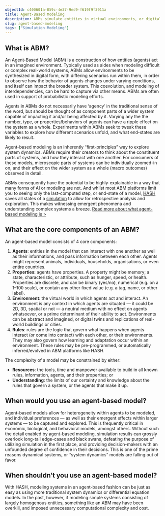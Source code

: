 ```yaml
---
objectId: c400601a-059c-4e37-9ed9-f619f9f3911a
title: Agent-Based Modeling
description: ABMs simulate entities in virtual environments, or digital twins, in order to help better understand both entities and their environments.
slug: agent-based-modeling
tags: ["Simulation Modeling"]
---
```


## What is ABM?

An Agent-Based Model (ABM) is a construction of how entities (agents) act in an imagined environment. Typically used as aides when modeling difficult or complex real-world systems, ABMs allow environments to be synthesized in digital form, with differing scenarios run within them, in order to observe how the behavior of agents changes under varying conditions, and itself can impact the broader system. This coevolution, and modeling of interdependencies, can be hard to capture via other means. ABMs are often used in support of probabilistic modeling efforts.

Agents in ABMs do not necessarily have ‘agency’ in the traditional sense of the word, but should be thought of as component parts of a wider system capable of impacting it and/or being affected by it. Varying any the the number, type, or properties/behaviors of agents can have a ripple effect on the system as a whole. Experiments within ABMs seek to tweak these variables to explore how different scenarios unfold, and what end-states are likely to result.

Agent-based modeling is an inherently “first-principles” way to explore system dynamics. ABMs require their creators to think about the constituent parts of systems, and how they interact with one another. For consumers of these models, microscopic parts of systems can be individually zoomed-in on, and their effect on the wider system as a whole (macro outcomes) observed in detail.

ABMs consequently have the potential to be highly-explainable in a way that many forms of AI or modeling are not. And whilst most ABM platforms limit you to seeing only the last-computed step, or end-state of a model, [HASH](https://hash.ai/platform) saves all states of a [simulation](https://hash.ai/glossary/simulation) to allow for retrospective analysis and exploration. This makes witnessing emergent phenomena and understanding complex systems a breeze. [Read more about what agent-based modeling is >](https://hash.ai/blog/what-is-agent-based-modeling)

## What are the core components of an ABM?

An agent-based model consists of 4 core components:

1.  **Agents**: entities in the model that can interact with one another as well as their informations, and pass information between each other. Agents might represent animals, individuals, households, organisations, or even entire countries.
2.  **Properties**: agents have properties. A property might be memory; a state, characteristic, or attribute, such as hunger, speed, or health. Properties are discrete, and can be binary (yes/no), numerical (e.g. on a 1–100 scale), or contain any other fixed value (e.g. a tag, name, or other label).
3.  **Environment**: the virtual world in which agents act and interact. An environment is any context in which agents are situated — it could be 2D, 3D, spatial or not — a neutral medium with no effect on agents whatsoever, or a prime determinant of their ability to act. Environments can be abstract and imagined, or digital twins and replications of real-world buildings or cities.
4.  **Rules**: rules are the logic that govern what happens when agents interact (or come into contact) with each other, or their environments. They may also govern how learning and adaptation occur within an environment. These rules may be pre-programmed, or automatically inferred/evolved in ABM platforms like HASH.

The complexity of a model may be constrained by either:

*   **Resources**: the tools, time and manpower available to build in all known rules, information, agents, and their properties; or
*   **Understanding**: the limits of our certainty and knowledge about the rules that govern a system, or the agents that make it up.

## When would you use an agent-based model?

Agent-based models allow for heterogeneity within agents to be modeled, and individual preferences — as well as their emergent effects within larger systems — to be captured and explored. This is frequently critical in economic, biological, and behavioral models, amongst others. Without such the detail enabled by agent-based modeling, simulation results can grossly overlook long-tail edge-cases and black swans, defeating the purpose of utilizing simulation in the first place, and providing decision-makers with an unfounded degree of confidence in their decisions. This is one of the prime reasons dynamical systems, or “system dynamics” models are falling out of favor.

## When shouldn’t you use an agent-based model?

With HASH, modeling systems in an agent-based fashion can be just as easy as using more traditional system dynamics or differential equation models. In the past, however, if modeling simple systems consisting of largely homogenous entities, something like an ABM may have been overkill, and imposed unnecessary computational complexity and cost.
